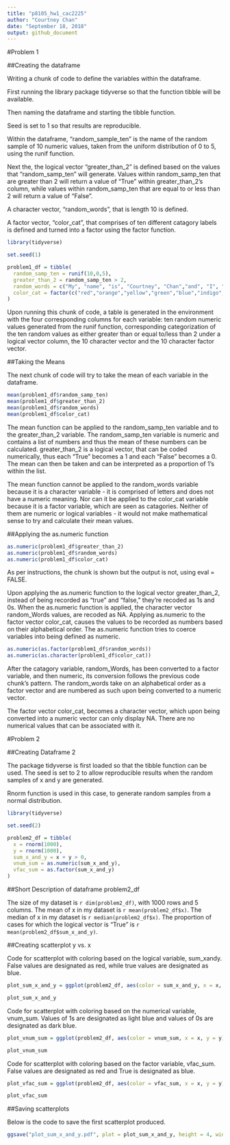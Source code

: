 ```yaml
---
title: "p8105_hw1_cac2225"
author: "Courtney Chan"
date: "September 18, 2018"
output: github_document
---
```


#Problem 1

##Creating the dataframe

Writing a chunk of code to define the variables within the dataframe. 

First running the library package tidyverse so that the function tibble will be available.

Then naming the dataframe and starting the tibble function.

Seed is set to 1 so that results are reproducible.

Within the dataframe, "random_sample_ten" is the name of the random sample of 10 numeric values, taken from the uniform distribution of 0 to 5, using the runif function. 

Next the, the logical vector "greater_than_2" is defined based on the values that "random_samp_ten" will generate. Values within random_samp_ten that are greater than 2 will return a value of "True" within greater_than_2's column, while values within random_samp_ten that are equal to or less than 2 will return a value of "False".

A character vector, "random_words", that is length 10 is defined.

A factor vector, "color_cat", that comprises of ten different catagory labels is defined and turned into a factor using the factor function.

```r
library(tidyverse)

set.seed(1)

problem1_df = tibble(
  random_samp_ten = runif(10,0,5),
  greater_than_2 = random_samp_ten > 2,
  random_words = c("My", "name", "is", "Courtney", "Chan","and", "I", "love", "data", "science"),
  color_cat = factor(c("red","orange","yellow","green","blue","indigo","purple","black","white","grey" ))
)
```

Upon running this chunk of code, a table is generated in the environment with the four corresponding columns for each variable: ten random numeric values generated from the runif function, corresponding categorization of the ten random values as either greater than or equal to/less than 2 under a logical vector column, the 10 character vector and the 10 character factor vector.

##Taking the Means

The next chunk of code will try to take the mean of each variable in the dataframe.

```r
mean(problem1_df$random_samp_ten)
mean(problem1_df$greater_than_2)
mean(problem1_df$random_words)
mean(problem1_df$color_cat)
```

The mean function can be applied to the random_samp_ten variable and to the greater_than_2 variable. The random_samp_ten variable is numeric and contains a list of numbers and thus the mean of these numbers can be calculated. greater_than_2 is a logical vector, that can be coded numerically, thus each "True" becomes a 1 and each "False" becomes a 0. The mean can then be taken and can be interpreted as a proportion of 1's within the list.

The mean function cannot be applied to the random_words variable because it is a character variable - it is comprised of letters and does not have a numeric meaning. Nor can it be applied to the color_cat variable because it is a factor variable, which are seen as catagories. Neither of them are numeric or logical variables - it would not make mathematical sense to try and calculate their mean values.

##Applying the as.numeric function

```r
as.numeric(problem1_df$greater_than_2)
as.numeric(problem1_df$random_words)
as.numeric(problem1_df$color_cat)
```
As per instructions, the chunk is shown but the output is not, using eval = FALSE.

Upon applying the as.numeric function to the logical vector greater_than_2, instead of being recorded as "true" and "false," they're recoded as 1s and 0s. When the as.numeric function is applied, the character vector random_Words values, are recoded as NA. Applying as.numeric to the factor vector color_cat, causes the values to be recorded as numbers based on their alphabetical order. The as.numeric function tries to coerce variables into being defined as numeric.

```r
as.numeric(as.factor(problem1_df$random_words))
as.numeric(as.character(problem1_df$color_cat))
```

After the catagory variable, random_Words, has been converted to a factor variable, and then numeric, its conversion follows the previous code chunk's pattern. The random_words take on an alphabetical order as a factor vector and are numbered as such upon being converted to a numeric vector.

The factor vector color_cat, becomes a character vector, which upon being converted into a numeric vector can only display NA. There are no numerical values that can be associated with it.

#Problem 2

##Creating Dataframe 2

The package tidyverse is first loaded so that the tibble function can be used. The seed is set to 2 to allow reproducible results when the random samples of x and y are generated.

Rnorm function is used in this case, to generate random samples from a normal distribution.

```r
library(tidyverse)

set.seed(2)

problem2_df = tibble(
  x = rnorm(1000),
  y = rnorm(1000),
  sum_x_and_y = x + y > 0,
  vnum_sum = as.numeric(sum_x_and_y),
  vfac_sum = as.factor(sum_x_and_y)
)
```

##Short Description of dataframe problem2_df

The size of my dataset is `r dim(problem2_df)`, with 1000 rows and 5 columns.
The mean of x in my dataset is `r mean(problem2_df$x)`.
The median of x in my dataset is `r median(problem2_df$x)`.
The proportion of cases for which the logical vector is "True" is `r mean(problem2_df$sum_x_and_y)`.

##Creating scatterplot y vs. x

Code for scatterplot with coloring based on the logical variable, sum_xandy. False values are designated as red, while true values are designated as blue.

```r
plot_sum_x_and_y = ggplot(problem2_df, aes(color = sum_x_and_y, x = x, y = y)) + geom_point()

plot_sum_x_and_y
```

Code for scatterplot with coloring based on the numerical variable, vnum_sum. Values of 1s are designated as light blue and values of 0s are designated as dark blue.

```r
plot_vnum_sum = ggplot(problem2_df, aes(color = vnum_sum, x = x, y = y)) + geom_point()

plot_vnum_sum
```

Code for scatterplot with coloring based on the factor variable, vfac_sum. False values are designated as red and True is designated as blue.

```r
plot_vfac_sum = ggplot(problem2_df, aes(color = vfac_sum, x = x, y = y)) + geom_point()

plot_vfac_sum
```

##Saving scatterplots

Below is the code to save the first scatterplot produced.

```r
ggsave("plot_sum_x_and_y.pdf", plot = plot_sum_x_and_y, height = 4, width = 6)
```
